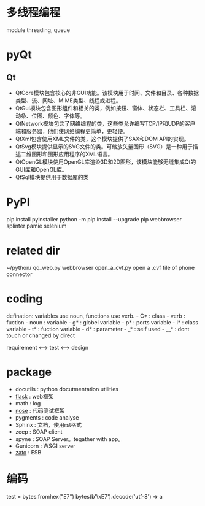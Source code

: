 
= 多线程编程 =
module threading, queue

{{{ python
    from threading import Thread
    from queue import Queue
    
    q = Queue()
    
    def work():
        item = q.get()
        do_work(item)
        q.task_done()
        
    q.put(item)
    t = Thread(target=work)
    t.start()
    t.join()
    q.join()
}}}

= pyQt =
== Qt ==
* QtCore模块包含核心的非GUI功能。该模块用于时间、文件和目录、各种数据类型、流、网址、MIME类型、线程或进程。
* QtGui模块包含图形组件和相关的类，例如按钮、窗体、状态栏、工具栏、滚动条、位图、颜色、字体等。
* QtNetwork模块包含了网络编程的类，这些类允许编写TCP/IP和UDP的客户端和服务器，他们使网络编程更简单，更轻便。
* QtXml包含使用XML文件的类，这个模块提供了SAX和DOM API的实现。
* QtSvg模块提供显示的SVG文件的类。可缩放矢量图形（SVG）是一种用于描述二维图形和图形应用程序的XML语言。
* QtOpenGL模块使用OpenGL库渲染3D和2D图形，该模块能够无缝集成Qt的GUI库和OpenGL库。
* QtSql模块提供用于数据库的类
= PyPI =
pip install pyinstaller
python -m pip install --upgrade pip
webbrowser splinter pamie selenium
= related dir =
~/python/
qq_web.py webbrowser 
open_a_cvf.py open a .cvf file of phone connector
= coding =
defination: variables use noun, functions use verb.
- C*	: class
- verb	: fuction
- noun  : variable
- g*	: globel variable
- p*	: ports variable
- l*	: class variable
- t*	: fuction variable
- d*	: parameter
- _*	: self used
- __*	: dont touch or changed by direct

requirement <--> test <--> design

= package =
* docutils  : python docutmentation utilities
* [[python/flask|flask]] : web框架
* math  : log
* [[python/nose|nose]]  : 代码测试框架
* pygments  : code analyse
* Sphinx    : 文档，使用rst格式
* zeep  : SOAP client
* spyne : SOAP Server。tegather with app。
* Gunicorn  : WSGI server
* [[python/zato|zato]]  : ESB

= 编码 =
test = bytes.fromhex("E7")
bytes(b'\xE7').decode('utf-8') => a

